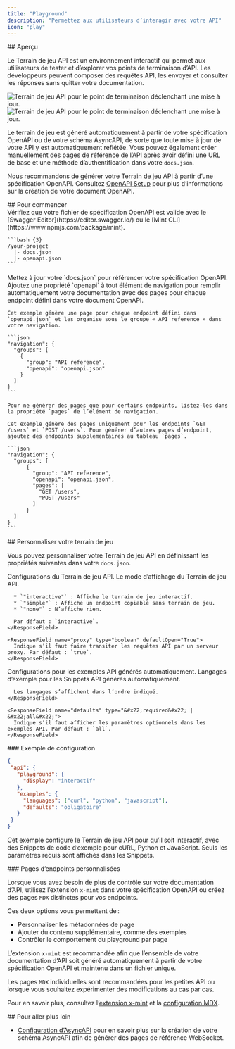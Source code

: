 ```yaml
---
title: "Playground"
description: "Permettez aux utilisateurs d’interagir avec votre API"
icon: "play"
---
```


<div id="overview">
  ## Aperçu
</div>

Le Terrain de jeu API est un environnement interactif qui permet aux utilisateurs de tester et d’explorer vos points de terminaison d’API. Les développeurs peuvent composer des requêtes API, les envoyer et consulter les réponses sans quitter votre documentation.

<Frame>
  <img src="/images/playground/API-playground-light.png" alt="Terrain de jeu API pour le point de terminaison déclenchant une mise à jour." className="block dark:hidden" />

  <img src="/images/playground/API-playground-dark.png" alt="Terrain de jeu API pour le point de terminaison déclenchant une mise à jour." className="hidden dark:block" />
</Frame>

Le terrain de jeu est généré automatiquement à partir de votre spécification OpenAPI ou de votre schéma AsyncAPI, de sorte que toute mise à jour de votre API y est automatiquement reflétée. Vous pouvez également créer manuellement des pages de référence de l’API après avoir défini une URL de base et une méthode d’authentification dans votre `docs.json`.

Nous recommandons de générer votre Terrain de jeu API à partir d’une spécification OpenAPI. Consultez [OpenAPI Setup](/fr/api-playground/openapi-setup) pour plus d’informations sur la création de votre document OpenAPI.

<div id="getting-started">
  ## Pour commencer
</div>

<Steps>
  <Step title="Ajoutez votre fichier de spécification OpenAPI.">
    <Info>
      Vérifiez que votre fichier de spécification OpenAPI est valide avec le [Swagger Editor](https://editor.swagger.io/) ou le [Mint CLI](https://www.npmjs.com/package/mint).
    </Info>

    ```bash {3}
    /your-project
      |- docs.json
      |- openapi.json
    ```
  </Step>

  <Step title="Configurez `docs.json`.">
    Mettez à jour votre `docs.json` pour référencer votre spécification OpenAPI. Ajoutez une propriété `openapi` à tout élément de navigation pour remplir automatiquement votre documentation avec des pages pour chaque endpoint défini dans votre document OpenAPI.

    Cet exemple génère une page pour chaque endpoint défini dans `openapi.json` et les organise sous le groupe « API reference » dans votre navigation.

    ```json
    "navigation": {
      "groups": [
        {
          "group": "API reference",
          "openapi": "openapi.json"
        }
      ]
    }
    ```

    Pour ne générer des pages que pour certains endpoints, listez-les dans la propriété `pages` de l’élément de navigation.

    Cet exemple génère des pages uniquement pour les endpoints `GET /users` et `POST /users`. Pour générer d’autres pages d’endpoint, ajoutez des endpoints supplémentaires au tableau `pages`.

    ```json
    "navigation": {
      "groups": [
          {
            "group": "API reference",
            "openapi": "openapi.json",
            "pages": [
              "GET /users",
              "POST /users"
            ]
          }
      ]
    }
    ```
  </Step>
</Steps>

<div id="customizing-your-playground">
  ## Personnaliser votre terrain de jeu
</div>

Vous pouvez personnaliser votre Terrain de jeu API en définissant les propriétés suivantes dans votre `docs.json`.

<ResponseField name="playground" type="object">
  Configurations du Terrain de jeu API.

  <Expandable title="playground" defaultOpen="True">
    <ResponseField name="display" type="&#x22;interactive&#x22; | &#x22;simple&#x22; | &#x22;none&#x22;">
      Le mode d’affichage du Terrain de jeu API.

      * `"interactive"` : Affiche le terrain de jeu interactif.
      * `"simple"` : Affiche un endpoint copiable sans terrain de jeu.
      * `"none"` : N’affiche rien.

      Par défaut : `interactive`.
    </ResponseField>

    <ResponseField name="proxy" type="boolean" defaultOpen="True">
      Indique s’il faut faire transiter les requêtes API par un serveur proxy. Par défaut : `true`.
    </ResponseField>
  </Expandable>
</ResponseField>

<ResponseField name="examples" type="object">
  Configurations pour les exemples API générés automatiquement.

  <Expandable title="examples" defaultOpen="True">
    <ResponseField name="languages" type="array of string">
      Langages d’exemple pour les Snippets API générés automatiquement.

      Les langages s’affichent dans l’ordre indiqué.
    </ResponseField>

    <ResponseField name="defaults" type="&#x22;required&#x22; | &#x22;all&#x22;">
      Indique s’il faut afficher les paramètres optionnels dans les exemples API. Par défaut : `all`.
    </ResponseField>
  </Expandable>
</ResponseField>

<div id="example-configuration">
  ### Exemple de configuration
</div>

```json
{
 "api": {
   "playground": {
     "display": "interactif"
   },
   "examples": {
     "languages": ["curl", "python", "javascript"],
     "defaults": "obligatoire"
   }
 }
}
```

Cet exemple configure le Terrain de jeu API pour qu’il soit interactif, avec des Snippets de code d’exemple pour cURL, Python et JavaScript. Seuls les paramètres requis sont affichés dans les Snippets.

<div id="custom-endpoint-pages">
  ### Pages d’endpoints personnalisées
</div>

Lorsque vous avez besoin de plus de contrôle sur votre documentation d’API, utilisez l’extension `x-mint` dans votre spécification OpenAPI ou créez des pages `MDX` distinctes pour vos endpoints.

Ces deux options vous permettent de :

* Personnaliser les métadonnées de page
* Ajouter du contenu supplémentaire, comme des exemples
* Contrôler le comportement du playground par page

L’extension `x-mint` est recommandée afin que l’ensemble de votre documentation d’API soit généré automatiquement à partir de votre spécification OpenAPI et maintenu dans un fichier unique.

Les pages `MDX` individuelles sont recommandées pour les petites API ou lorsque vous souhaitez expérimenter des modifications au cas par cas.

Pour en savoir plus, consultez l’[extension x-mint](/fr/api-playground/openapi-setup#x-mint-extension) et la [configuration MDX](/fr/api-playground/mdx/configuration).

<div id="further-reading">
  ## Pour aller plus loin
</div>

* [Configuration d’AsyncAPI](/fr/api-playground/asyncapi/setup) pour en savoir plus sur la création de votre schéma AsyncAPI afin de générer des pages de référence WebSocket.